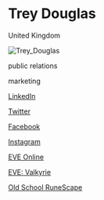 # Trey Douglas

<Location>

United Kingdom

</Location>

![Trey_Douglas](./images/Trey_Douglas_v1.jpg)

<Skills>

public relations

marketing

</Skills>

<Personal>

[LinkedIn](https://www.linkedin.com/in/treydouglas)

[Twitter](https://twitter.com/NerfTrey)

[Facebook](https://www.facebook.com/trey.douglas)

[Instagram](https://instagram.com/doctortrey)

</Personal>



<Games>

[EVE Online](https://www.eveonline.com/ )

[EVE: Valkyrie](https://www.evevalkyrie.com/)

[Old School RuneScape](https://oldschool.runescape.com/)

</Games>

